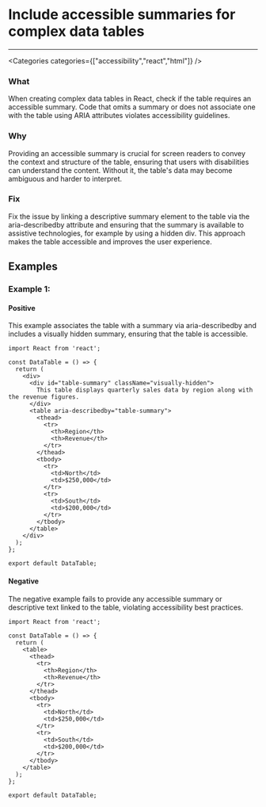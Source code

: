 

# Include accessible summaries for complex data tables

<Severity severity={SeverityLevels.MEDIUM} />

---

<Categories categories={["accessibility","react","html"]} />

### What
When creating complex data tables in React, check if the table requires an accessible summary. Code that omits a summary or does not associate one with the table using ARIA attributes violates accessibility guidelines.

### Why
Providing an accessible summary is crucial for screen readers to convey the context and structure of the table, ensuring that users with disabilities can understand the content. Without it, the table's data may become ambiguous and harder to interpret.

### Fix
Fix the issue by linking a descriptive summary element to the table via the aria-describedby attribute and ensuring that the summary is available to assistive technologies, for example by using a hidden div. This approach makes the table accessible and improves the user experience.

## Examples

### Example 1:

<!-- #example -->

#### Positive

<!-- #example_positive_description -->
This example associates the table with a summary via aria-describedby and includes a visually hidden summary, ensuring that the table is accessible.

<!-- #example_positive_code -->
```tsx
import React from 'react';

const DataTable = () => {
  return (
    <div>
      <div id="table-summary" className="visually-hidden">
        This table displays quarterly sales data by region along with the revenue figures.
      </div>
      <table aria-describedby="table-summary">
        <thead>
          <tr>
            <th>Region</th>
            <th>Revenue</th>
          </tr>
        </thead>
        <tbody>
          <tr>
            <td>North</td>
            <td>$250,000</td>
          </tr>
          <tr>
            <td>South</td>
            <td>$200,000</td>
          </tr>
        </tbody>
      </table>
    </div>
  );
};

export default DataTable;
```

#### Negative

<!-- #example_negative_description -->
The negative example fails to provide any accessible summary or descriptive text linked to the table, violating accessibility best practices.

<!-- #example_negative_code -->
```tsx
import React from 'react';

const DataTable = () => {
  return (
    <table>
      <thead>
        <tr>
          <th>Region</th>
          <th>Revenue</th>
        </tr>
      </thead>
      <tbody>
        <tr>
          <td>North</td>
          <td>$250,000</td>
        </tr>
        <tr>
          <td>South</td>
          <td>$200,000</td>
        </tr>
      </tbody>
    </table>
  );
};

export default DataTable;
```